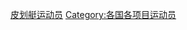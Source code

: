 {{NoteTA|G1=Sports}}
{{Categories by country|nocat}}
{{Commons category|Canoers by country}}

[[Category:皮划艇运动员|]]
[[Category:各国各项目运动员|Category:各国各项目运动员]]